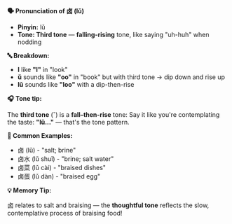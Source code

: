 **🗣️ Pronunciation of 卤 (lǔ)**

- **Pinyin:** lǔ
- **Tone: Third tone** — **falling-rising** tone, like saying "uh-huh" when nodding

**🔤 Breakdown:**

- **l** like **"l"** in "look"
- **ǔ** sounds like **"oo"** in "book" but with third tone → dip down and rise up
- **lǔ** sounds like **"loo"** with a dip-then-rise

**🎧 Tone tip:**

The **third tone** (ˇ) is a **fall–then-rise** tone: Say it like you're contemplating the taste:
**"lǔ..."** — that's the tone pattern.

**📝 Common Examples:**

- 卤 (lǔ) - "salt; brine"
- 卤水 (lǔ shuǐ) - "brine; salt water"
- 卤菜 (lǔ cài) - "braised dishes"
- 卤蛋 (lǔ dàn) - "braised egg"

**💡 Memory Tip:**

卤 relates to salt and braising — the **thoughtful tone** reflects the slow, contemplative process
of braising food!
